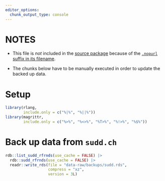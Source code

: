 ```yaml
---
editor_options:
  chunk_output_type: console
---
```


# NOTES

-   This file is *not* included in the [source package](https://r-pkgs.org/structure.html#sec-source-package) because of the [`.nopurl` suffix in its
    filename](https://pkgpurl.rpkg.dev/reference/purl_rmd.html#-rmd-files-excluded-from-purling).

-   The chunks below have to be manually executed in order to update the backed up data.

# Setup

```r
library(rlang,
        include.only = c("%|%", "%||%"))
library(magrittr,
        include.only = c("%>%", "%<>%", "%T>%", "%!>%", "%$%"))
```

# Back up data from `sudd.ch`

```r
rdb::list_sudd_rfrnds(use_cache = FALSE) |>
  rdb::sudd_rfrnds(use_cache = FALSE) |>
  readr::write_rds(file = "data-raw/backups/sudd.rds",
                   compress = "xz",
                   version = 3L)
```

